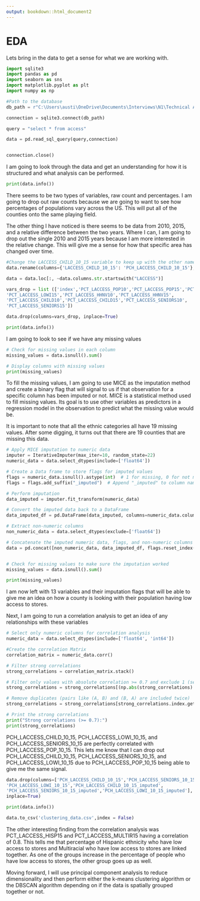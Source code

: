 ```yaml
---
output: bookdown::html_document2
---
```


# EDA

Lets bring in the data to get a sense for what we are working with.

```python
import sqlite3
import pandas as pd
import seaborn as sns
import matplotlib.pyplot as plt
import numpy as np

#Path to the database
db_path = r"C:\Users\austi\OneDrive\Documents\Interviews\N1\Technical Assessment\challenge.db"

connection = sqlite3.connect(db_path)

query = "select * from access"

data = pd.read_sql_query(query,connection)


connection.close()
```

I am going to look through the data and get an understanding for how it is
structured and what analysis can be performed.

```python
print(data.info())
```

There seems to be two types of variables, raw count and percentages. I am going
to drop out raw counts because we are going to want to see how percentages
of populations vary across the US. This will put all of the counties onto the
same playing field.

The other thing I have noticed is there seems to be data from 2010, 2015, and 
a relative difference between the two years. Where I can, I am going to drop
out the single 2010 and 2015 years because I am more interested in the relative
change. This will give me a sense for how that specific area has changed over
time.

```python
#Change the LACCESS_CHILD_10_15 variable to keep up with the other names
data.rename(columns={'LACCESS_CHILD_10_15': 'PCH_LACCESS_CHILD_10_15'}, inplace=True)

data = data.loc[:, ~data.columns.str.startswith("LACCESS")]

vars_drop = list (['index','PCT_LACCESS_POP10','PCT_LACCESS_POP15','PCT_LACCESS_LOWI10',
'PCT_LACCESS_LOWI15','PCT_LACCESS_HHNV10','PCT_LACCESS_HHNV15',
'PCT_LACCESS_CHILD10','PCT_LACCESS_CHILD15','PCT_LACCESS_SENIORS10',
'PCT_LACCESS_SENIORS15'])

data.drop(columns=vars_drop, inplace=True)

print(data.info())
```
I am going to look to see if we have any missing values

```python
# Check for missing values in each column
missing_values = data.isnull().sum()

# Display columns with missing values
print(missing_values)
```
To fill the missing values, I am going to use MICE as the imputation method and
create a binary flag that will signal to us if that observation for a specific
column has been imputed or not. MICE is a statistical method used to fill 
missing values. Its goal is to use other variables as predictors in a 
regression model in the observation to predict what the missing value would be.

It is important to note that all the ethnic categories all have 19 missing
values. After some digging, it turns out that there are 19 counties that
are missing this data.

```python

# Apply MICE imputation to numeric data
imputer = IterativeImputer(max_iter=10, random_state=22)
numeric_data = data.select_dtypes(include=['float64'])

# Create a Data frame to store flags for imputed values
flags = numeric_data.isnull().astype(int)  # 1 for missing, 0 for not missing
flags = flags.add_suffix("_imputed")  # Append "_imputed" to column names

# Perform imputation
data_imputed = imputer.fit_transform(numeric_data)

# Convert the imputed data back to a DataFrame
data_imputed_df = pd.DataFrame(data_imputed, columns=numeric_data.columns)

# Extract non-numeric columns
non_numeric_data = data.select_dtypes(exclude=['float64'])

# Concatenate the imputed numeric data, flags, and non-numeric columns
data = pd.concat([non_numeric_data, data_imputed_df, flags.reset_index(drop=True)], axis=1)


# Check for missing values to make sure the imputation worked
missing_values = data.isnull().sum()

print(missing_values)
```

I am now left with 13 variables and their imputation flags that will be able to
give me an idea on how a county is looking with their population having low 
access to stores.

Next, I am going to run a correlation analysis to get an idea of any 
relationships with these variables

```python
# Select only numeric columns for correlation analysis
numeric_data = data.select_dtypes(include=['float64', 'int64'])

#Create the correlation Matrix
correlation_matrix = numeric_data.corr()

# Filter strong correlations
strong_correlations = correlation_matrix.stack()

# Filter only values with absolute correlation >= 0.7 and exclude 1 (self-correlation)
strong_correlations = strong_correlations[(np.abs(strong_correlations) >= 0.7) & (strong_correlations != 1)]

# Remove duplicates (pairs like (A, B) and (B, A) are included twice)
strong_correlations = strong_correlations[strong_correlations.index.get_level_values(0) < strong_correlations.index.get_level_values(1)]

# Print the strong correlations
print("Strong correlations (>= 0.7):")
print(strong_correlations)
```

PCH_LACCESS_CHILD_10_15, PCH_LACCESS_LOWI_10_15, and PCH_LACCESS_SENIORS_10_15 
are perfectly correlated with PCH_LACCESS_POP_10_15. This lets me know that 
I can drop out PCH_LACCESS_CHILD_10_15, PCH_LACCESS_SENIORS_10_15, and 
PCH_LACCESS_LOWI_10_15 due to PCH_LACCESS_POP_10_15 being able to give me 
the same signal.

```python
data.drop(columns=['PCH_LACCESS_CHILD_10_15','PCH_LACCESS_SENIORS_10_15',
'PCH_LACCESS_LOWI_10_15','PCH_LACCESS_CHILD_10_15_imputed',
'PCH_LACCESS_SENIORS_10_15_imputed','PCH_LACCESS_LOWI_10_15_imputed'],
inplace=True)

print(data.info())

data.to_csv('clustering_data.csv',index = False)
```

The other interesting finding from the correlation analysis was 
PCT_LACCESS_HISP15 and PCT_LACCESS_MULTIR15 having a correlation of 0.8. This
tells me that percentage of Hispanic ethnicity who have low access to stores
and Multiracial who have low access to stores are linked together. As one of the
groups increase in the percentage of people who have low access to stores, the
other group goes up as well.


Moving forward, I will use principal component analysis to reduce dimensionality 
and then perform either the k-means clustering algorithm or the DBSCAN algorithm
depending on if the data is spatially grouped together or not.
